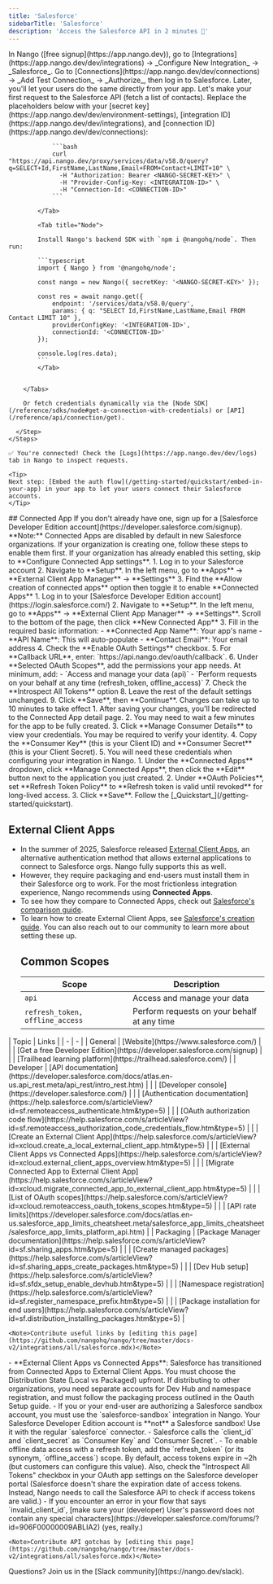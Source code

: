 ```yaml
---
title: 'Salesforce'
sidebarTitle: 'Salesforce'
description: 'Access the Salesforce API in 2 minutes 💨'
---
```


<Tabs>
  <Tab title="🚀 Quickstart">
    <Steps>
      <Step title="Create an integration">
        In Nango ([free signup](https://app.nango.dev)), go to [Integrations](https://app.nango.dev/dev/integrations) -> _Configure New Integration_ -> _Salesforce_.
      </Step>
      <Step title="Authorize Salesforce">
        Go to [Connections](https://app.nango.dev/dev/connections) -> _Add Test Connection_ -> _Authorize_, then log in to Salesforce. Later, you'll let your users do the same directly from your app.
      </Step>
      <Step title="Call the Salesforce API">
        Let's make your first request to the Salesforce API (fetch a list of contacts). Replace the placeholders below with your [secret key](https://app.nango.dev/dev/environment-settings), [integration ID](https://app.nango.dev/dev/integrations), and [connection ID](https://app.nango.dev/dev/connections):
        <Tabs>
            <Tab title="cURL">

                ```bash
                curl "https://api.nango.dev/proxy/services/data/v58.0/query?q=SELECT+Id,FirstName,LastName,Email+FROM+Contact+LIMIT+10" \
                  -H "Authorization: Bearer <NANGO-SECRET-KEY>" \
                  -H "Provider-Config-Key: <INTEGRATION-ID>" \
                  -H "Connection-Id: <CONNECTION-ID>"
                ```

            </Tab>

            <Tab title="Node">

            Install Nango's backend SDK with `npm i @nangohq/node`. Then run:

            ```typescript
            import { Nango } from '@nangohq/node';

            const nango = new Nango({ secretKey: '<NANGO-SECRET-KEY>' });

            const res = await nango.get({
                endpoint: '/services/data/v58.0/query',
                params: { q: "SELECT Id,FirstName,LastName,Email FROM Contact LIMIT 10" },
                providerConfigKey: '<INTEGRATION-ID>',
                connectionId: '<CONNECTION-ID>'
            });

            console.log(res.data);
            ```
            </Tab>


        </Tabs>

        Or fetch credentials dynamically via the [Node SDK](/reference/sdks/node#get-a-connection-with-credentials) or [API](/reference/api/connection/get).

      </Step>
    </Steps>

    ✅ You're connected! Check the [Logs](https://app.nango.dev/dev/logs) tab in Nango to inspect requests.

    <Tip>
    Next step: [Embed the auth flow](/getting-started/quickstart/embed-in-your-app) in your app to let your users connect their Salesforce accounts.
    </Tip>
  </Tab>
  <Tab title="🧑‍💻 OAuth app setup">
  ## Connected App

  <Steps>
     <Step title="Sign up for a Salesforce developer edition account">
       If you don't already have one, sign up for a [Salesforce Developer Edition account](https://developer.salesforce.com/signup).
     </Step>
    <Step title="Enable Connected Apps">
      **Note:** Connected Apps are disabled by default in new Salesforce organizations. If your organization is creating one, follow these steps to enable them first. If your organization has already enabled this setting, skip to **Configure Connected App settings**.
      1. Log in to your Salesforce account
      2. Navigate to **Setup**. In the left menu, go to **Apps** → **External Client App Manager** → **Settings**
      3. Find the **Allow creation of connected apps** option then toggle it to enable **Connected Apps**
    </Step>
      <Step title="Configure Connected App settings">
        1. Log in to your [Salesforce Developer Edition account](https://login.salesforce.com/)
        2. Navigate to **Setup**. In the left menu, go to **Apps** → **External Client App Manager** → **Settings**. Scroll to the bottom of the page, then click **New Connected App**
        3. Fill in the required basic information:
           - **Connected App Name**: Your app's name
           - **API Name**: This will auto-populate
           - **Contact Email**: Your email address
        4. Check the **Enable OAuth Settings** checkbox.
        5. For **Callback URL**, enter: `https://api.nango.dev/oauth/callback`.
        6. Under **Selected OAuth Scopes**, add the permissions your app needs. At minimum, add:
           - `Access and manage your data (api)`
           - `Perform requests on your behalf at any time (refresh_token, offline_access)`
        7. Check the **Introspect All Tokens** option
        8. Leave the rest of the default settings unchanged.
        9. Click **Save**, then **Continue**.
        <Note>Changes can take up to 10 minutes to take effect</Note>
      </Step>
      <Step title="Obtain API credentials">
        1. After saving your changes, you'll be redirected to the Connected App detail page.
        2. You may need to wait a few minutes for the app to be fully created.
        3. Click **Manage Consumer Details** to view your credentials. You may be required to verify your identity.
        4. Copy the **Consumer Key** (this is your Client ID) and **Consumer Secret** (this is your Client Secret).
        5. You will need these credentials when configuring your integration in Nango.
      </Step>
      <Step title="Configure token settings">
        1. Under the **Connected Apps** dropdown, click **Manage Connected Apps**, then click the **Edit** button next to the application you just created.
        2. Under **OAuth Policies**, set **Refresh Token Policy** to **Refresh token is valid until revoked** for long-lived access.
        3. Click **Save**.
      </Step>
      <Step title="Next">
        Follow the [_Quickstart_](/getting-started/quickstart).
      </Step>
    </Steps>

  ## External Client Apps

  - In the summer of 2025, Salesforce released [External Client Apps](https://help.salesforce.com/s/articleView?id=xcloud.external_client_apps.htm&type=5), an alternative authentication method that allows external applications to connect to Salesforce orgs. Nango fully supports this as well.
  - However, they require packaging and end-users must install them in their Salesforce org to work. For the most frictionless integration experience, Nango recommends using **Connected Apps**.
  - To see how they compare to Connected Apps, check out [Salesforce's comparison guide](https://help.salesforce.com/s/articleView?id=sf.connected_apps_and_external_client_apps_features.htm&language=en_US&type=5).
  - To learn how to create External Client Apps, see [Salesforce's creation guide](https://help.salesforce.com/s/articleView?id=xcloud.create_a_local_external_client_app.htm&type=5). You can also reach out to our community to learn more about setting these up. 
    ## Common Scopes
    | Scope | Description |
    | ----- | ----------- |
    | `api` | Access and manage your data |
    | `refresh_token, offline_access` | Perform requests on your behalf at any time |
  </Tab>
  <Tab title="🔗 Useful links">
    | Topic | Links |
    | - | - |
    | General | [Website](https://www.salesforce.com/) |
    | | [Get a free Developer Edition](https://developer.salesforce.com/signup) |
    | | [Trailhead learning platform](https://trailhead.salesforce.com/) |
    | Developer | [API documentation](https://developer.salesforce.com/docs/atlas.en-us.api_rest.meta/api_rest/intro_rest.htm) |
    | | [Developer console](https://developer.salesforce.com/) |
    | | [Authentication documentation](https://help.salesforce.com/s/articleView?id=sf.remoteaccess_authenticate.htm&type=5) |
    | | [OAuth authorization code flow](https://help.salesforce.com/s/articleView?id=sf.remoteaccess_authorization_code_credentials_flow.htm&type=5) |
    | | [Create an External Client App](https://help.salesforce.com/s/articleView?id=xcloud.create_a_local_external_client_app.htm&type=5) |
    | | [External Client Apps vs Connected Apps](https://help.salesforce.com/s/articleView?id=xcloud.external_client_apps_overview.htm&type=5) |
    | | [Migrate Connected App to External Client App](https://help.salesforce.com/s/articleView?id=xcloud.migrate_connected_app_to_external_client_app.htm&type=5) |
    | | [List of OAuth scopes](https://help.salesforce.com/s/articleView?id=xcloud.remoteaccess_oauth_tokens_scopes.htm&type=5) |
    | | [API rate limits](https://developer.salesforce.com/docs/atlas.en-us.salesforce_app_limits_cheatsheet.meta/salesforce_app_limits_cheatsheet/salesforce_app_limits_platform_api.htm) |
    | Packaging | [Package Manager documentation](https://help.salesforce.com/s/articleView?id=sf.sharing_apps.htm&type=5) |
    | | [Create managed packages](https://help.salesforce.com/s/articleView?id=sf.sharing_apps_create_packages.htm&type=5) |
    | | [Dev Hub setup](https://help.salesforce.com/s/articleView?id=sf.sfdx_setup_enable_devhub.htm&type=5) |
    | | [Namespace registration](https://help.salesforce.com/s/articleView?id=sf.register_namespace_prefix.htm&type=5) |
    | | [Package installation for end users](https://help.salesforce.com/s/articleView?id=sf.distribution_installing_packages.htm&type=5) |

    <Note>Contribute useful links by [editing this page](https://github.com/nangohq/nango/tree/master/docs-v2/integrations/all/salesforce.mdx)</Note>
  </Tab>
  <Tab title="🚨 API gotchas">
    -   **External Client Apps vs Connected Apps**: Salesforce has transitioned from Connected Apps to External Client Apps. You must choose the Distribution State (Local vs Packaged) upfront. If distributing to other organizations, you need separate accounts for Dev Hub and namespace registration, and must follow the packaging process outlined in the Oauth Setup guide.
    -   If you or your end-user are authorizing a Salesforce sandbox account, you must use the `salesforce-sandbox` integration in Nango. Your Salesforce Developer Edition account is **not** a Salesforce sandbox! Use it with the regular `salesforce` connector.
    -   Salesforce calls the `client_id` and `client_secret` as `Consumer Key` and `Consumer Secret`.
    -   To enable offline data access with a refresh token, add the `refresh_token` (or its synonym, `offline_access`) scope. By default, access tokens expire in ~2h (but customers can configure this value). Also, check the "Introspect All Tokens" checkbox in your OAuth app settings on the Salesforce developer portal (Salesforce doesn't share the expiration date of access tokens. Instead, Nango needs to call the Salesforce API to check if access tokens are valid.)
    -   If you encounter an error in your flow that says `invalid_client_id`, [make sure your (developer) User's password does not contain any special characters](https://developer.salesforce.com/forums/?id=906F00000009ABLIA2) (yes, really.)

    <Note>Contribute API gotchas by [editing this page](https://github.com/nangohq/nango/tree/master/docs-v2/integrations/all/salesforce.mdx)</Note>
  </Tab>
</Tabs>

<Info>
    Questions? Join us in the [Slack community](https://nango.dev/slack).
</Info>
